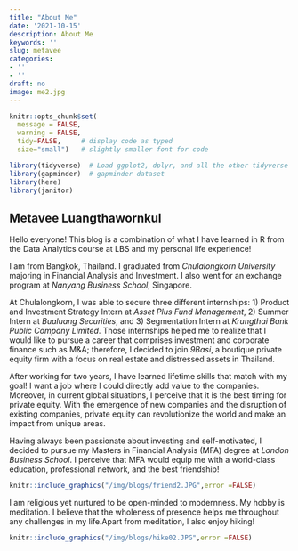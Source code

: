 ```yaml
---
title: "About Me"
date: '2021-10-15'
description: About Me
keywords: ''
slug: metavee
categories:
- ''
- ''
draft: no
image: me2.jpg
---
```


```r
knitr::opts_chunk$set(
  message = FALSE, 
  warning = FALSE, 
  tidy=FALSE,     # display code as typed
  size="small")   # slightly smaller font for code
```


```r
library(tidyverse)  # Load ggplot2, dplyr, and all the other tidyverse packages
library(gapminder)  # gapminder dataset
library(here)
library(janitor)
```



## Metavee Luangthawornkul

Hello everyone! This blog is a combination of what I have learned in R from the Data Analytics course at LBS and my personal life experience!

I am from Bangkok, Thailand. I graduated from *Chulalongkorn University* majoring in Financial Analysis and Investment. I also went for an exchange program at *Nanyang Business School*, Singapore. 

At Chulalongkorn, I was able to secure three different internships: 1) Product and Investment Strategy Intern at *Asset Plus Fund Management*, 2) Summer Intern at *Bualuang Securities*, and 3) Segmentation Intern at *Krungthai Bank Public Company Limited*. Those internships helped me to realize that I would like to pursue a career that comprises investment and corporate finance such as M&A; therefore, I decided to join *9Basi*, a boutique private equity firm with a focus on real estate and distressed assets in Thailand.

After working for two years, I have learned lifetime skills that match with my goal! I want a job where I could directly add value to the companies. Moreover, in current global situations, I perceive that it is the best timing for private equity. With the emergence of new companies and the disruption of existing companies, private equity can revolutionize the world and make an impact from unique areas.

Having always been passionate about investing and self-motivated, I decided to pursue my Masters in Financial Analysis (MFA) degree at *London Business School*. I perceive that MFA would equip me with a world-class education, professional network, and the best friendship!

```r
knitr::include_graphics("/img/blogs/friend2.JPG",error =FALSE)
```

I am religious yet nurtured to be open-minded to modernness. My hobby is meditation. I believe that the wholeness of presence helps me throughout any challenges in my life.Apart from meditation, I also enjoy hiking!


```r
knitr::include_graphics("/img/blogs/hike02.JPG",error =FALSE)
```





